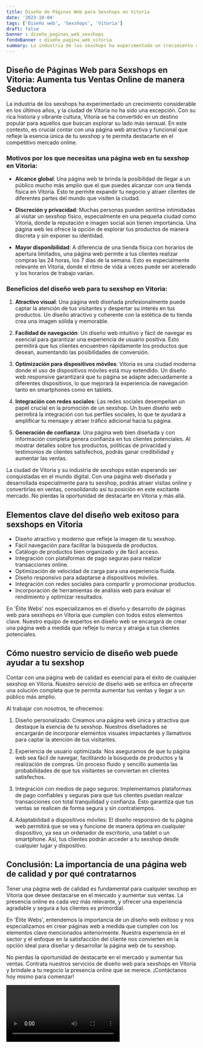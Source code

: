 ```yaml
---
title: Diseño de Páginas Web para Sexshops en Vitoria
date: '2023-10-04'
tags: ['Diseño web', 'Sexshops', 'Vitoria']
draft: false
banner : diseño_paginas_web_sexshops
fondoBanner : diseño_pagina_web_vitoria
summary: La industria de los sexshops ha experimentado un crecimiento considerable en los últimos años, y la ciudad de Vitoria no ha sido una excepción. Con su rica historia y vibrante cultura, Vitoria se ha convertido en un destino popular para aquellos que buscan explorar su lado más sensual. En este contexto, es crucial contar con una página web atractiva y funcional que refleje la esencia única de tu sexshop y te permita destacarte en el competitivo mercado online.
---
```


## **Diseño de Páginas Web para Sexshops en Vitoria: Aumenta tus Ventas Online de manera Seductora**

La industria de los sexshops ha experimentado un crecimiento considerable en los últimos años, y la ciudad de Vitoria no ha sido una excepción. Con su rica historia y vibrante cultura, Vitoria se ha convertido en un destino popular para aquellos que buscan explorar su lado más sensual. En este contexto, es crucial contar con una página web atractiva y funcional que refleje la esencia única de tu sexshop y te permita destacarte en el competitivo mercado online.

### **Motivos por los que necesitas una página web en tu sexshop en Vitoria:**

- **Alcance global**: Una página web te brinda la posibilidad de llegar a un público mucho más amplio que el que puedes alcanzar con una tienda física en Vitoria. Esto te permite expandir tu negocio y atraer clientes de diferentes partes del mundo que visiten la ciudad.

- **Discreción y privacidad**: Muchas personas pueden sentirse intimidadas al visitar un sexshop físico, especialmente en una pequeña ciudad como Vitoria, donde la reputación e imagen social aún tienen importancia. Una página web les ofrece la opción de explorar tus productos de manera discreta y sin exponer su identidad.

- **Mayor disponibilidad**: A diferencia de una tienda física con horarios de apertura limitados, una página web permite a tus clientes realizar compras las 24 horas, los 7 días de la semana. Esto es especialmente relevante en Vitoria, donde el ritmo de vida a veces puede ser acelerado y los horarios de trabajo varían.

### **Beneficios del diseño web para tu sexshop en Vitoria:**

1. **Atractivo visual**: Una página web diseñada profesionalmente puede captar la atención de tus visitantes y despertar su interés en tus productos. Un diseño atractivo y coherente con la estética de tu tienda crea una imagen sólida y memorable.

2. **Facilidad de navegación**: Un diseño web intuitivo y fácil de navegar es esencial para garantizar una experiencia de usuario positiva. Esto permitirá que tus clientes encuentren rápidamente los productos que desean, aumentando las posibilidades de conversión.

3. **Optimización para dispositivos móviles**: Vitoria es una ciudad moderna donde el uso de dispositivos móviles está muy extendido. Un diseño web responsive garantizará que tu página se adapte adecuadamente a diferentes dispositivos, lo que mejorará la experiencia de navegación tanto en smartphones como en tablets.

4. **Integración con redes sociales**: Las redes sociales desempeñan un papel crucial en la promoción de un sexshop. Un buen diseño web permitirá la integración con tus perfiles sociales, lo que te ayudará a amplificar tu mensaje y atraer tráfico adicional hacia tu página.

5. **Generación de confianza**: Una página web bien diseñada y con información completa genera confianza en tus clientes potenciales. Al mostrar detalles sobre tus productos, políticas de privacidad y testimonios de clientes satisfechos, podrás ganar credibilidad y aumentar las ventas.

La ciudad de Vitoria y su industria de sexshops están esperando ser conquistadas en el mundo digital. Con una página web diseñada y desarrollada especialmente para tu sexshop, podrás atraer visitas online y convertirlas en ventas, consolidando así tu posición en este excitante mercado. No pierdas la oportunidad de destacarte en Vitoria y más allá.

<GifSeo />

<Cta />

## Elementos clave del diseño web exitoso para sexshops en Vitoria

- Diseño atractivo y moderno que refleje la imagen de tu sexshop.
- Fácil navegación para facilitar la búsqueda de productos.
- Catálogo de productos bien organizado y de fácil acceso.
- Integración con plataformas de pago seguras para realizar transacciones online.
- Optimización de velocidad de carga para una experiencia fluida.
- Diseño responsivo para adaptarse a dispositivos móviles.
- Integración con redes sociales para compartir y promocionar productos.
- Incorporación de herramientas de análisis web para evaluar el rendimiento y optimizar resultados.

En 'Élite Webs' nos especializamos en el diseño y desarrollo de páginas web para sexshops en Vitoria que cumplen con todos estos elementos clave. Nuestro equipo de expertos en diseño web se encargará de crear una página web a medida que refleje tu marca y atraiga a tus clientes potenciales.

## Cómo nuestro servicio de diseño web puede ayudar a tu sexshop

Contar con una página web de calidad es esencial para el éxito de cualquier sexshop en Vitoria. Nuestro servicio de diseño web se enfoca en ofrecerte una solución completa que te permita aumentar tus ventas y llegar a un público más amplio.

Al trabajar con nosotros, te ofrecemos:

1. Diseño personalizado: Creamos una página web única y atractiva que destaque la esencia de tu sexshop. Nuestros diseñadores se encargarán de incorporar elementos visuales impactantes y llamativos para captar la atención de tus visitantes.

2. Experiencia de usuario optimizada: Nos aseguramos de que tu página web sea fácil de navegar, facilitando la búsqueda de productos y la realización de compras. Un proceso fluido y sencillo aumenta las probabilidades de que tus visitantes se conviertan en clientes satisfechos.

3. Integración con medios de pago seguros: Implementamos plataformas de pago confiables y seguras para que tus clientes puedan realizar transacciones con total tranquilidad y confianza. Esto garantiza que tus ventas se realicen de forma segura y sin contratiempos.

4. Adaptabilidad a dispositivos móviles: El diseño responsivo de tu página web permitirá que se vea y funcione de manera óptima en cualquier dispositivo, ya sea un ordenador de escritorio, una tablet o un smartphone. Así, tus clientes podrán acceder a tu sexshop desde cualquier lugar y dispositivo.

## Conclusión: La importancia de una página web de calidad y por qué contratarnos

Tener una página web de calidad es fundamental para cualquier sexshop en Vitoria que desee destacarse en el mercado y aumentar sus ventas. La presencia online es cada vez más relevante, y ofrecer una experiencia agradable y segura a tus clientes es primordial.

En 'Élite Webs', entendemos la importancia de un diseño web exitoso y nos especializamos en crear páginas web a medida que cumplen con los elementos clave mencionados anteriormente. Nuestra experiencia en el sector y el enfoque en la satisfacción del cliente nos convierten en la opción ideal para diseñar y desarrollar la página web de tu sexshop.

No pierdas la oportunidad de destacarte en el mercado y aumentar tus ventas. Contrata nuestros servicios de diseño web para sexshops en Vitoria y bríndale a tu negocio la presencia online que se merece. ¡Contáctanos hoy mismo para comenzar!

<Video />

<CtaBot job='Sexshops' city='Vitoria'/>

<Gmaps query='Vitoria+españa+maps' />